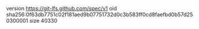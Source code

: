 version https://git-lfs.github.com/spec/v1
oid sha256:0f63db7751c02f181aed9b07751732d0c3b583ff0cd8faefbd0b57d250300001
size 40330
